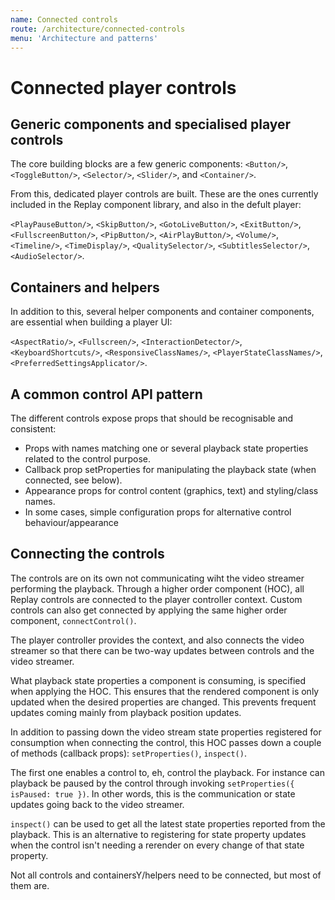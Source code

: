 ```yaml
---
name: Connected controls
route: /architecture/connected-controls
menu: 'Architecture and patterns'
---
```


# Connected player controls

## Generic components and specialised player controls

The core building blocks are a few generic components: `<Button/>`, `<ToggleButton/>`, `<Selector/>`, `<Slider/>`, and `<Container/>`.

From this, dedicated player controls are built. These are the ones currently included in the Replay component library, and also in the defult player:

`<PlayPauseButton/>`, `<SkipButton/>`, `<GotoLiveButton/>`, `<ExitButton/>`, `<FullscreenButton/>`, `<PipButton/>`, `<AirPlayButton/>`, `<Volume/>`, `<Timeline/>`, `<TimeDisplay/>`, `<QualitySelector/>`, `<SubtitlesSelector/>`, `<AudioSelector/>`.

## Containers and helpers

In addition to this, several helper components and container components, are essential when building a player UI:

`<AspectRatio/>`, `<Fullscreen/>`, `<InteractionDetector/>`, `<KeyboardShortcuts/>`, `<ResponsiveClassNames/>`, `<PlayerStateClassNames/>`, `<PreferredSettingsApplicator/>`.

## A common control API pattern

The different controls expose props that should be recognisable and consistent:

* Props with names matching one or several playback state properties related to the control purpose.
* Callback prop setProperties for manipulating the playback state (when connected, see below).
* Appearance props for control content (graphics, text) and styling/class names.
* In some cases, simple configuration props for alternative control behaviour/appearance

## Connecting the controls

The controls are on its own not communicating wiht the video streamer performing the playback. Through a higher order component (HOC), all Replay controls are connected to the player controller context. Custom controls can also get connected by applying the same higher order component, `connectControl()`.

The player controller provides the context, and also connects the video streamer so that there can be two-way updates between controls and the video streamer.

What playback state properties a component is consuming, is specified when applying the HOC. This ensures that the rendered component is only updated when the desired properties are changed. This prevents frequent updates coming mainly from playback position updates.

In addition to passing down the video stream state properties registered for consumption when connecting the control, this HOC passes down a couple of methods (callback props): `setProperties()`, `inspect()`. 

The first one enables a control to, eh, control the playback. For instance can playback be paused by the control through invoking `setProperties({ isPaused: true })`. In other words, this is the communication or state updates going back to the video streamer.

`inspect()` can be used to get all the latest state properties reported from the playback. This is an alternative to registering for state property updates when the control isn't needing a rerender on every change of that state property.

Not all controls and containersY/helpers need to be connected, but most of them are.